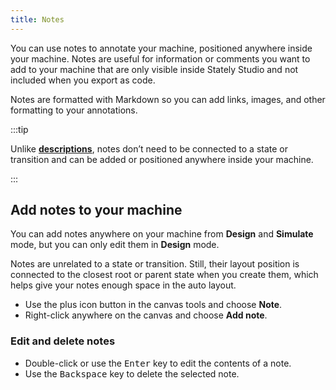 ```yaml
---
title: Notes
---
```


You can use notes to annotate your machine, positioned anywhere inside your machine. Notes are useful for information or comments you want to add to your machine that are only visible inside Stately Studio and not included when you export as code.

<EmbedMachine
  embedURL="https://stately.ai/registry/editor/embed/5b170468-d66a-4136-84c8-676c8fea82e8?machineId=7879be19-d267-4e75-9a7d-6a870d540257"
  name="Annotated dog walk machine"
/>

Notes are formatted with Markdown so you can add links, images, and other formatting to your annotations.

:::tip

Unlike [**descriptions**](descriptions.mdx), notes don’t need to be connected to a state or transition and can be added or positioned anywhere inside your machine.

:::

## Add notes to your machine

You can add notes anywhere on your machine from **Design** and **Simulate** mode, but you can only edit them in **Design** mode.

Notes are unrelated to a state or transition. Still, their layout position is connected to the closest root or parent state when you create them, which helps give your notes enough space in the auto layout.

- Use the <PlusSquare size={18}/> plus icon button in the canvas tools and choose **Note**.
- Right-click anywhere on the canvas and choose **Add note**.

### Edit and delete notes

- Double-click or use the <kbd>Enter</kbd> key to edit the contents of a note.
- Use the <kbd>Backspace</kbd> key to delete the selected note.